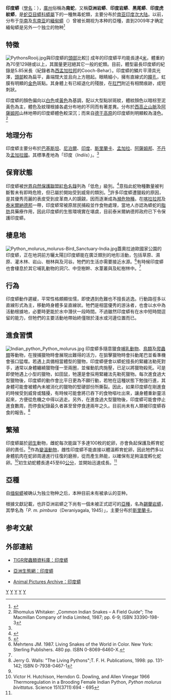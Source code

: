 {{Otheruses|subject=|other=其他同樣叫'''南蛇'''的蟒蛇|滑鼠蛇}}
{{Speciesbox
| image = Python molurus molurus 2.jpg
| image_caption=印度蟒 ''Python molurus molurus''
| status = nt
| status_system = iucn2.3
| taxon= Python molurus
| authority = ([[Linnaeus|Linnaeus]], 1758)
| range_map = Python molurus Area.svg
| range_map_caption  = 印度蟒的自然分布地
| synonyms_ref={{r|McD99}}
| synonyms = {{collapsible list|title=次异名|bullets=yes
 |''Coluber molurus'' {{small|Linnaeus, 1758}}
 |''Boa ordinata'' {{small|Schneider, 1801}}
 |''Boa cinerae'' {{small|Schneider, 1801}}
 |''Boa castanea'' {{small|Schneider, 1801}}
 |''Boa albicans'' {{small|Schneider, 1801}}
 |''Boa orbiculata'' {{small|Schneider, 1801}}
 |''Coluber boaeformis'' {{small|Shaw, 1802}}
 |''Python bora'' {{small|Daudin, 1803}}
 |''Python tigris'' {{small|Daudin, 1803}}
 |''Python tigris castaneus'' {{small|Daudin, 1803}}
 |''Python tigris albanicus'' {{small|Daudin, 1803}}
 |''Python ordinatus'' {{small|Daudin, 1803}}
 |''Python javanicus'' {{small|Kuhl, 1820}}
 |''Python molurus'' {{small|Gray, 1842}}
 |''Python jamesonii'' {{small|Gray, 1842}}
 |''Python'' (''Asterophis'') ''tigris'' {{small|Fitzinger, 1843}}
 |''Python molurus'' {{small|Boulenger, 1893}}
 |''Python molurus molurus'' {{small|Werner, 1899}}
 |''Python molurus'' var. ''ocellatus'' {{small|Werner, 1899}}
 |''Python molurus'' var. ''intermedia'' {{small|Werner, 1899}}
 |''Python molurus molurus'' {{small|Stull, 1935}}
 |''Python molurus'' {{small|M.A. Smith, 1943}}
 |''Python molurus pimbura'' {{small|Deraniyagala, 1945}}
 |''Python molurus molurus'' {{small|Stimson, 1969}}
 |''Python molurus'' var. ''molurus'' {{small|Deuve, 1970}}
 |''Python molurus'' {{small|Kluge, 1993}}
 }}
}}

'''印度蟒'''（[[學名|學名]]：{{lang|la|''Python molurus''}}），[[廣州|廣州]]俗稱為'''南蛇'''，又稱'''亞洲岩蟒'''、'''印度岩蟒'''、'''黑尾蟒'''、'''印度虎紋蟒'''，是[[蛇亞目|蛇亞目]][[蟒科|蟒科]][[蟒屬|蟒屬]]下的一種無毒蛇類，主要分布於[[南亚|南亚]][[印度次大陆|印度次大陆]]。以前，分布于[[华南|华南]]及[[东南亚|东南亚]]的[[緬甸蟒|緬甸蟒]]（{{lang|la|''P. bivittatus''}}）曾被长期视为本种的亞種，直到2009年才确定緬甸蟒是另外一个独立的物种<ref name="ITIS">{{ITIS|ID=202187|taxon=''Python molurus''|year=2007|date=13 September}}</ref>

==特徵==
[[Image:PythonsRooij.jpg|thumb]]與印度蟒的[[頭部|頭部]]比較]]
成年的印度蟒平均能長達4[[米_(單位)|米]]，體重約為70至129磅或以上，其圍量更冠絕其它一般的蛇類。目前，體型最長印度蟒的紀錄是5.85米長（紀錄者為[[西孟加拉邦|西孟加拉邦]]的Cooch-Behar）。印度蟒的鱗片平滑具光澤，[[頭部|頭部]]較為扁平，鼻端闊大並且向上方翹起。眼睛細小，擁有直線式的[[瞳孔|瞳孔]]，虹膜有明顯的[[金色|金色]]斑點。其身體上有已經退化的殘肢，在[[肛門|肛門]]附近有相關痕跡，成短刺狀。

印度蟒的顏色偏向以[[白色|白色]]或[[黃色|黃色]]為基調，配以大型點狀斑紋，體紋顏色以暗棕至泥黃色為主，體色及紋理根據各處分布地的不同而有著差異。分布於[[西高止山脈|西高止山脈]]及[[阿薩姆邦|阿薩姆邦]]山林地帶的印度蟒體色較深沉；而來自[[德干高原|德干高原]]的印度蟒則明顯較為淺色。<ref name="Whitaker">Rhomulus Whitaker: „Common Indian Snakes – A Field Guide“; The Macmillan Company of India Limited, 1987; pp. 6-9; ISBN 33390-198-3</ref>

==地理分布==
印度蟒主要分布於[[巴基斯坦|巴基斯坦]]、[[尼泊爾|尼泊爾]]、[[印度|印度]]、[[斯里蘭卡|斯里蘭卡]]、[[孟加拉|孟加拉]]、[[阿薩姆邦|阿薩姆邦]]、[[不丹|不丹]]及[[孟加拉國|孟加拉國]]。其標準產地為「印度（''Indiis''）」。<ref name="McD99"/>

==保育狀態==
印度蟒被[[世界自然保護聯盟|世界自然保護聯盟]][[世界自然保護聯盟瀕危物種紅色名錄|紅色名錄]]列為「低危」級別。<ref name="ICUN">{{Cite web |url=http://www.iucnredlist.org/search/details.php/19023/all |title=世界自然保護聯盟瀕危物種紅色名錄 |accessdate=2008-12-29 |archive-date=2008-03-12 |archive-url=https://web.archive.org/web/20080312001040/http://www.iucnredlist.org/search/details.php/19023/all |dead-url=no }}</ref>意指此蛇物種數量被判斷暫未有即時危險，但已屬於開始受到威脅的類別。<ref name="ICUN-23">{{Cite web |url=http://www.iucnredlist.org/info/categories_criteria1994#categories |title=世界自然保護聯盟物種名單目錄及相關條件 |accessdate=2008-12-29 |archive-date=2006-07-18 |archive-url=https://web.archive.org/web/20060718222843/http://www.iucnredlist.org/info/categories_criteria1994#categories |dead-url=no }}</ref>許多印度蟒遭獵殺的原因，是其優秀亮麗的表皮受到皮革商人的覬覦，因而逐漸成為[[瀕危物種|瀕危物種]]。在[[喀拉拉邦|喀拉拉邦]]及[[泰米爾納德邦|泰米爾納德邦]]一帶，印度蟒常被原居民捕殺並作食物處理，當地人亦認為蟒蛇的[[脂肪|脂肪]]具藥療作用，因此印度蟒的生態環境實在堪虞，目前泰米爾納德邦政府已下令保護印度蟒。

==棲息地==
[[Image:Python_molurus_molurus-Bird_Sanctuary-India.jpg|left]]蓋奧拉迪歐國家公園的印度蟒，正在地洞前方曬太陽]]印度蟒能在廣泛類別的地形活動，包括草原、濕原、灌木林、岩山、樹林與及河谷。牠們的生活亦需要接近水源。<ref name="Meh87">Mehrtens JM. 1987. Living Snakes of the World in Color. New York: Sterling Publishers. 480 pp. ISBN 0-8069-6460-X.</ref>有時候印度蟒也會棲息於其它哺乳動物的洞穴、中空樹幹、水葦叢與及紅樹林中。<ref name="Whitaker"/>

==行為==
印度蟒動作遲緩，平常性格頗顯怯懦，即使遇到危難也不擅長逃逸。行動路徑多以直線形式為主，移動時身體多呈直線狀。牠們是相當優秀的游泳者，也會以水中為活動根據地，必要時更能於水中潛伏一段時間。不過雖然印度蟒有在水中短時間逗留的能力，但牠們的主要活動地帶始終僅限於淺水或河邊位置而已。

==進食習慣==
[[Image:Indian_python_Python_molurus.jpg|left]]
印度蟒多隨意獵食[[哺乳動物|哺乳動物]]、[[鳥類|鳥類]]及[[爬蟲類|爬蟲類]]等動物，在搜捕獵物時會展現出難得的活力，在狙擊獵物時會抖動尾巴並看準機會張口猛噬。若遇上具備相當體型的獵物，印度蟒便會以蟒蛇擅長的緊纏法勒死對手，通常以身體纏繞獵物僅一至兩圈，並催動肌肉施壓，已足以將獵物殺死。可是即使牠遇上小型的獵物，如田鼠，牠還是會採用緊纏法先勒死獵物。每次進食過大型獵物後，印度蟒的動作會比平日更為不願行動，若牠在這種狀態下勉強行進，其身體可能會被體內未被消化的獵物的堅硬部份所撕裂。因此，如果印度蟒在剛進食的時候受到威脅或騷擾，有時候可能會將已吞下的食物嘔吐出來，讓身體重新靈活起來，方便從危機之中得以逃走。另外，在進食過大型獵物後，印度蟒可能會停止進食數周，而停食紀錄最久者甚至曾停食達兩年之久。目前尚未有人類被印度蟒吞食的報告。<ref name="Walls">Jerry G. Walls: "The Living Pythons";T. F. H. Publications, 1998: pp. 131-142; ISBN 0-7938-0467-1</ref>

==繁殖==
印度蟒屬於[[卵生|卵生]]動物，雌蛇每次能誕下多達100枚的蛇卵，亦會負起保護及孵育蛇卵的責任。<ref name="Meh87"/>作為[[變溫動物|變溫動物]]，雌性印度蟒不能直接以體溫孵育蛇卵，因此牠們多以身體肌肉在蛇卵周邊進行往復的磨擦，從而產生熱能，以確保有足夠溫度孵化蛇卵。<ref name="Vic66">Victor H. Hutchison, Herndon G. Dowling, and Allen Vinegar 1966 Thermoregulation in a Brooding Female Indian Python, ''Python molurus bivittatus''. Science 151(3711):694 - 695</ref>初生幼蛇體長達45至60[[公分|公分]]，並開始迅速成長。<ref name="Meh87"/>

==亞種==
自[[缅甸蟒|缅甸蟒]]被确认为独立物种之后，本种目前未有被承认的亚种。

根據文獻記載，也許亞洲岩蟒之下尚有一個未被正式認可的[[亞種|亞種]]，名為[[錫蘭岩蟒|錫蘭岩蟒]]，其學名為「''P. m. pimbura''（Deraniyagala, 1945）」，主要分布於[[斯里蘭卡|斯里蘭卡]]。

==参考文献==
{{reflist|refs=
<ref name="McD99">McDiarmid RW, Campbell JA, Touré T. 1999. Snake Species of the World: A Taxonomic and Geographic Reference, vol. 1. Herpetologists' League. 511 pp. ISBN 1-893777-00-6 (series). ISBN 1-893777-01-4 (volume).</ref>
}}

==外部連結==
{{Commons}}
*{{en}}[http://reptile-database.reptarium.cz/species.php?genus=Python&species=molurus TIGR爬蟲類資料庫：印度蟒]
*{{en}}[https://web.archive.org/web/20070611182948/http://www.ecologyasia.com/verts/snakes/indian_python.htm 亞洲生態網：印度蟒]
*{{en}}[http://animalpicturesarchive.com/list.php?qry=Indian%20python Animal Pictures Archive：印度蟒] {{Wayback|url=http://animalpicturesarchive.com/list.php?qry=Indian%20python |date=20120504063352 }}
{{Taxonbar|from=Q245183}}

[[Category:蟒科|Y]]
[[Category:蟒属|Y]]
[[Category:卡尔·林奈命名的生物分类|Y]]
[[Category:廣東動物|Y]]
[[Category:1758年描述的爬行动物|Y]]
